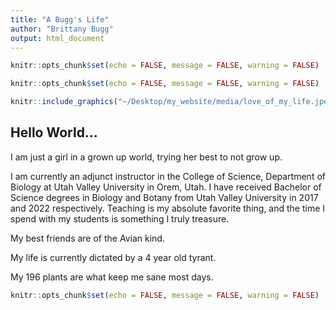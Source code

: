 ```yaml
---
title: "A Bugg's Life"
author: "Brittany Bugg"
output: html_document
---
```


```r
knitr::opts_chunk$set(echo = FALSE, message = FALSE, warning = FALSE)
```

```r
knitr::opts_chunk$set(echo = FALSE, message = FALSE, warning = FALSE)

knitr::include_graphics("~/Desktop/my_website/media/love_of_my_life.jpeg")

```

## Hello World...

I am just a girl in a grown up world, trying her best to not grow up.

I am currently an adjunct instructor in the College of Science, Department of Biology at 
Utah Valley University in Orem, Utah. I have received Bachelor of Science degrees in Biology
and Botany from Utah Valley University in 2017 and 2022 respectively. Teaching is my absolute favorite thing, and the time I spend with my students is something I truly treasure.

My best friends are of the Avian kind.

My life is currently dictated by a 4 year old tyrant.

My 196 plants are what keep me sane most days.


```r
knitr::opts_chunk$set(echo = FALSE, message = FALSE, warning = FALSE)

```
